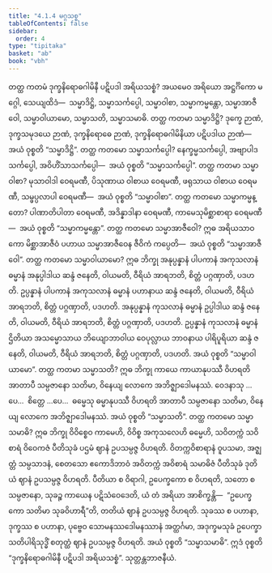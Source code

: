 ```yaml
---
title: "4.1.4 မဂ္ဂသစ္စ"
tableOfContents: false
sidebar:
  order: 4
type: "tipitaka"
basket: "ab"
book: "vbh"
---
```



<DynamicBreadcrumb />

<Division number="205" book="vbh" e="ch" v="30" p="110">

<Paragraph number="756" book="vbh">
တတ္ထ ကတမံ ဒုက္ခနိရောဓဂါမိနီ ပဋိပဒါ အရိယသစ္စံ? အယမေဝ အရိယော အဋ္ဌင်္ဂိကော မဂ္ဂေါ, သေယျထိဒံ—  သမ္မာဒိဋ္ဌိ, သမ္မာသင်္ကပ္ပေါ, သမ္မာဝါစာ, သမ္မာကမ္မန္တော, သမ္မာအာဇီဝေါ, သမ္မာဝါယာမော, သမ္မာသတိ, သမ္မာသမာဓိ.
</Paragraph>

<Paragraph number="757" book="vbh">
တတ္ထ ကတမာ သမ္မာဒိဋ္ဌိ? ဒုက္ခေ ဉာဏံ, ဒုက္ခသမုဒယေ ဉာဏံ, ဒုက္ခနိရောဓေ ဉာဏံ, ဒုက္ခနိရောဓဂါမိနိယာ ပဋိပဒါယ ဉာဏံ—  အယံ ဝုစ္စတိ “သမ္မာဒိဋ္ဌိ”.
</Paragraph>

<Paragraph number="758" book="vbh">
တတ္ထ ကတမော သမ္မာသင်္ကပ္ပေါ? နေက္ခမ္မသင်္ကပ္ပေါ, အဗျာပါဒသင်္ကပ္ပေါ, အဝိဟိံသာသင်္ကပ္ပေါ—  အယံ ဝုစ္စတိ “သမ္မာသင်္ကပ္ပေါ”.
</Paragraph>

<Paragraph number="759" book="vbh">
တတ္ထ ကတမာ သမ္မာဝါစာ? မုသာဝါဒါ ဝေရမဏီ, ပိသုဏာယ ဝါစာယ ဝေရမဏီ, ဖရုသာယ ဝါစာယ ဝေရမဏီ, သမ္ဖပ္ပလာပါ ဝေရမဏီ—  အယံ ဝုစ္စတိ “သမ္မာဝါစာ”.
</Paragraph>

<Paragraph number="760" book="vbh">
တတ္ထ ကတမော သမ္မာကမ္မန္တော? ပါဏာတိပါတာ ဝေရမဏီ, အဒိန္နာဒါနာ ဝေရမဏီ, ကာမေသုမိစ္ဆာစာရာ ဝေရမဏီ—  အယံ ဝုစ္စတိ “သမ္မာကမ္မန္တော”.
</Paragraph>

<Paragraph number="761" book="vbh">
တတ္ထ ကတမော သမ္မာအာဇီဝေါ? ဣဓ အရိယသာဝကော မိစ္ဆာအာဇီဝံ ပဟာယ သမ္မာအာဇီဝေန ဇီဝိကံ ကပ္ပေတိ—  အယံ ဝုစ္စတိ “သမ္မာအာဇီဝေါ”.
</Paragraph>

<Paragraph number="762" book="vbh">
တတ္ထ ကတမော သမ္မာဝါယာမော? ဣဓ ဘိက္ခု အနုပ္ပန္နာနံ ပါပကာနံ အကုသလာနံ ဓမ္မာနံ အနုပ္ပါဒါယ ဆန္ဒံ ဇနေတိ, ဝါယမတိ, ဝီရိယံ အာရဘတိ, စိတ္တံ ပဂ္ဂဏှာတိ, ပဒဟတိ. ဥပ္ပန္နာနံ ပါပကာနံ အကုသလာနံ ဓမ္မာနံ ပဟာနာယ ဆန္ဒံ ဇနေတိ, ဝါယမတိ, ဝီရိယံ အာရဘတိ, စိတ္တံ ပဂ္ဂဏှာတိ, ပဒဟတိ. အနုပ္ပန္နာနံ ကုသလာနံ ဓမ္မာနံ ဥပ္ပါဒါယ ဆန္ဒံ ဇနေတိ, ဝါယမတိ, ဝီရိယံ အာရဘတိ, စိတ္တံ ပဂ္ဂဏှာတိ, ပဒဟတိ. ဥပ္ပန္နာနံ ကုသလာနံ ဓမ္မာနံ ဌိတိယာ အသမ္မောသာယ ဘိယျောဘာဝါယ ဝေပုလ္လာယ ဘာဝနာယ ပါရိပူရိယာ ဆန္ဒံ ဇနေတိ, ဝါယမတိ, ဝီရိယံ အာရဘတိ, စိတ္တံ ပဂ္ဂဏှာတိ, ပဒဟတိ. အယံ ဝုစ္စတိ “သမ္မာဝါယာမော”.
</Paragraph>

<Paragraph number="763" book="vbh">
တတ္ထ ကတမာ သမ္မာသတိ? ဣဓ ဘိက္ခု ကာယေ ကာယာနုပဿီ ဝိဟရတိ အာတာပီ သမ္ပဇာနော သတိမာ, ဝိနေယျ လောကေ အဘိဇ္ဈာဒေါမနဿံ. ဝေဒနာသု …ပေ…  စိတ္တေ …ပေ…  ဓမ္မေသု ဓမ္မာနုပဿီ ဝိဟရတိ အာတာပီ သမ္ပဇာနော သတိမာ, ဝိနေယျ လောကေ အဘိဇ္ဈာဒေါမနဿံ. အယံ ဝုစ္စတိ “သမ္မာသတိ”.
</Paragraph>

<Paragraph number="764" book="vbh">
တတ္ထ ကတမော သမ္မာသမာဓိ? ဣဓ ဘိက္ခု ဝိဝိစ္စေဝ ကာမေဟိ, ဝိဝိစ္စ အကုသလေဟိ ဓမ္မေဟိ, သဝိတက္ကံ သဝိစာရံ ဝိဝေကဇံ ပီတိသုခံ ပဌမံ ဈာနံ ဥပသမ္ပဇ္ဇ ဝိဟရတိ. ဝိတက္ကဝိစာရာနံ ဝူပသမာ, အဇ္ဈတ္တံ သမ္ပသာဒနံ, စေတသော ဧကောဒိဘာဝံ အဝိတက္ကံ အဝိစာရံ သမာဓိဇံ ပီတိသုခံ ဒုတိယံ ဈာနံ ဥပသမ္ပဇ္ဇ ဝိဟရတိ. ပီတိယာ စ ဝိရာဂါ, ဥပေက္ခကော စ ဝိဟရတိ, သတော စ သမ္ပဇာနော, သုခဉ္စ ကာယေန ပဋိသံဝေဒေတိ, ယံ တံ အရိယာ အာစိက္ခန္တိ—  “ဥပေက္ခကော သတိမာ သုခဝိဟာရီ”တိ, တတိယံ ဈာနံ ဥပသမ္ပဇ္ဇ ဝိဟရတိ. သုခဿ စ ပဟာနာ, ဒုက္ခဿ စ ပဟာနာ, ပုဗ္ဗေဝ သောမနဿဒေါမနဿာနံ အတ္ထင်္ဂမာ, အဒုက္ခမသုခံ ဥပေက္ခာသတိပါရိသုဒ္ဓိံ စတုတ္ထံ ဈာနံ ဥပသမ္ပဇ္ဇ ဝိဟရတိ. အယံ ဝုစ္စတိ “သမ္မာသမာဓိ”.
</Paragraph>

<Paragraph number="765" book="vbh">
ဣဒံ ဝုစ္စတိ “ဒုက္ခနိရောဓဂါမိနီ ပဋိပဒါ အရိယသစ္စံ”.

</Paragraph>
</Division>

<Paragraph number="766" type="center" book="vbh">
သုတ္တန္တဘာဇနီယံ.
</Paragraph>